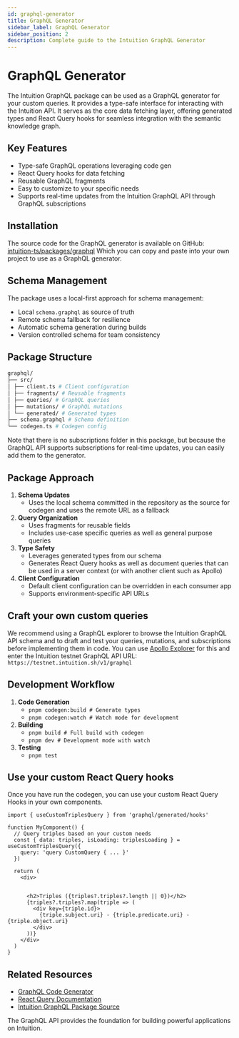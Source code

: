 ```yaml
---
id: graphql-generator
title: GraphQL Generator
sidebar_label: GraphQL Generator
sidebar_position: 2
description: Complete guide to the Intuition GraphQL Generator
---
```


# GraphQL Generator

The Intuition GraphQL package can be used as a GraphQL generator for your custom queries. It provides a type-safe interface for interacting with the Intuition API. It serves as the core data fetching layer, offering generated types and React Query hooks for seamless integration with the semantic knowledge graph.

## Key Features

- Type-safe GraphQL operations leveraging code gen
- React Query hooks for data fetching
- Reusable GraphQL fragments
- Easy to customize to your specific needs
- Supports real-time updates from the Intuition GraphQL API through GraphQL subscriptions


## Installation

The source code for the GraphQL generator is available on GitHub: [intuition-ts/packages/graphql](https://github.com/0xIntuition/intuition-ts/tree/main/packages/graphql)
Which you can copy and paste into your own project to use as a GraphQL generator.



## Schema Management

The package uses a local-first approach for schema management:

- Local `schema.graphql` as source of truth
- Remote schema fallback for resilience
- Automatic schema generation during builds
- Version controlled schema for team consistency



## Package Structure

```bash
graphql/
├── src/
│ ├── client.ts # Client configuration
│ ├── fragments/ # Reusable fragments
│ ├── queries/ # GraphQL queries
│ ├── mutations/ # GraphQL mutations
│ └── generated/ # Generated types
├── schema.graphql # Schema definition
└── codegen.ts # Codegen config
```

Note that there is no subscriptions folder in this package, but because the GraphQL API supports subscriptions for real-time updates, you can easily add them to the generator.



## Package Approach

1. **Schema Updates**
    - Uses the local schema committed in the repository as the source for codegen and uses the remote URL as a fallback
2. **Query Organization**
    - Uses fragments for reusable fields
    - Includes use-case specific queries as well as general purpose queries
3. **Type Safety**
    - Leverages generated types from our schema
    - Generates React Query hooks as well as document queries that can be used in a server context (or with another client such as Apollo)
4. **Client Configuration**
    - Default client configuration can be overridden in each consumer app
    - Supports environment-specific API URLs

## Craft your own custom queries

We recommend using a GraphQL explorer to browse the Intuition GraphQL API schema and to draft and test your queries, mutations, and subscriptions before implementing them in code.
You can use [Apollo Explorer](https://studio.apollographql.com/sandbox/explorer) for this and enter the Intuition testnet GraphQL API URL: `https://testnet.intuition.sh/v1/graphql`


## Development Workflow

1. **Code Generation**
    - `pnpm codegen:build # Generate types`
    - `pnpm codegen:watch # Watch mode for development`
2. **Building**
    - `pnpm build # Full build with codegen`
    - `pnpm dev # Development mode with watch`
3. **Testing**
    - `pnpm test`


## Use your custom React Query hooks

Once you have run the codegen, you can use your custom React Query Hooks in your own components.

```tsx
import { useCustomTriplesQuery } from 'graphql/generated/hooks'

function MyComponent() {
  // Query triples based on your custom needs
  const { data: triples, isLoading: triplesLoading } = useCustomTriplesQuery({
    query: 'query CustomQuery { ... }'
  })

  return (
    <div>


      <h2>Triples ({triples?.triples?.length || 0})</h2>
      {triples?.triples?.map(triple => (
        <div key={triple.id}>
          {triple.subject.uri} - {triple.predicate.uri} - {triple.object.uri}
        </div>
      ))}
    </div>
  )
}
```


## Related Resources

- [GraphQL Code Generator](https://the-guild.dev/graphql/codegen)
- [React Query Documentation](https://tanstack.com/query)
- [Intuition GraphQL Package Source](https://github.com/0xIntuition/intuition-ts/tree/main/packages/graphql)

The GraphQL API provides the foundation for building powerful applications on Intuition.
